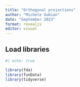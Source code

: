 ---
title: "Orthogonal projections"
author: "Michele Gubian"
date: "September 2023"
format: revealjs
editor: visual
---

## Load libraries

```{r}
#| echo: true

library(fda)
library(funData)
library(tidyverse)
```

